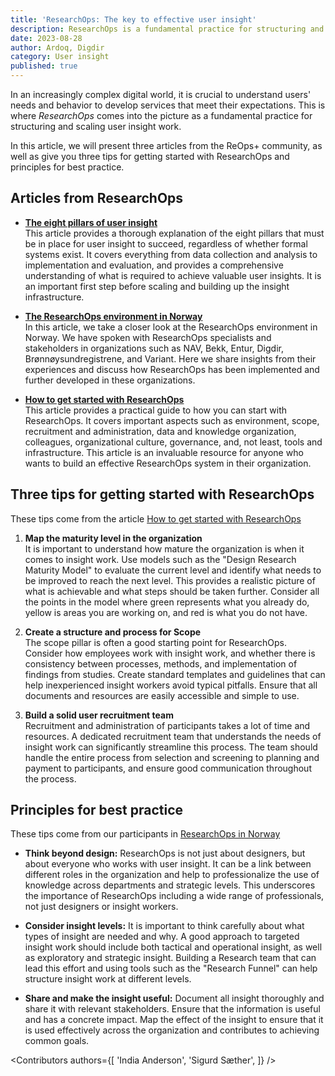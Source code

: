 ```yaml
---
title: 'ResearchOps: The key to effective user insight'
description: ResearchOps is a fundamental practice for structuring and scaling user insight work. Here you get three tips for getting started with ResearchOps and principles for best practice.
date: 2023-08-28
author: Ardoq, Digdir
category: User insight
published: true
---
```


In an increasingly complex digital world, it is crucial to understand users' needs and behavior to develop services that meet their expectations. This is where _ResearchOps_ comes into the picture as a fundamental practice for structuring and scaling user insight work.

In this article, we will present three articles from the ReOps+ community, as well as give you three tips for getting started with ResearchOps and principles for best practice.

## Articles from ResearchOps

- [**The eight pillars of user insight**](https://uxnorge.no/researchops-de-atte-pilarene-i-brukerinnsikt/) \
This article provides a thorough explanation of the eight pillars that must be in place for user insight to succeed, regardless of whether formal systems exist. It covers everything from data collection and analysis to implementation and evaluation, and provides a comprehensive understanding of what is required to achieve valuable user insights. It is an important first step before scaling and building up the insight infrastructure.

- [**The ResearchOps environment in Norway**](https://uxnorge.no/researchops-i-norske-virksomheter/) \
In this article, we take a closer look at the ResearchOps environment in Norway. We have spoken with ResearchOps specialists and stakeholders in organizations such as NAV, Bekk, Entur, Digdir, Brønnøysundregistrene, and Variant. Here we share insights from their experiences and discuss how ResearchOps has been implemented and further developed in these organizations.

- [**How to get started with ResearchOps**](https://uxnorge.no/kom-i-gang-med-researchops/) \
This article provides a practical guide to how you can start with ResearchOps. It covers important aspects such as environment, scope, recruitment and administration, data and knowledge organization, colleagues, organizational culture, governance, and, not least, tools and infrastructure. This article is an invaluable resource for anyone who wants to build an effective ResearchOps system in their organization.

## Three tips for getting started with ResearchOps
These tips come from the article [How to get started with ResearchOps](https://uxnorge.no/kom-i-gang-med-researchops/)

1. **Map the maturity level in the organization** \
It is important to understand how mature the organization is when it comes to insight work. Use models such as the "Design Research Maturity Model" to evaluate the current level and identify what needs to be improved to reach the next level. This provides a realistic picture of what is achievable and what steps should be taken further. Consider all the points in the model where green represents what you already do, yellow is areas you are working on, and red is what you do not have.

2. **Create a structure and process for Scope** \
The scope pillar is often a good starting point for ResearchOps. Consider how employees work with insight work, and whether there is consistency between processes, methods, and implementation of findings from studies. Create standard templates and guidelines that can help inexperienced insight workers avoid typical pitfalls. Ensure that all documents and resources are easily accessible and simple to use.

3. **Build a solid user recruitment team** \
Recruitment and administration of participants takes a lot of time and resources. A dedicated recruitment team that understands the needs of insight work can significantly streamline this process. The team should handle the entire process from selection and screening to planning and payment to participants, and ensure good communication throughout the process.

## Principles for best practice
These tips come from our participants in [ResearchOps in Norway](https://uxnorge.no/researchops-i-norske-virksomheter/)

- **Think beyond design:** ResearchOps is not just about designers, but about everyone who works with user insight. It can be a link between different roles in the organization and help to professionalize the use of knowledge across departments and strategic levels. This underscores the importance of ResearchOps including a wide range of professionals, not just designers or insight workers.

- **Consider insight levels:** It is important to think carefully about what types of insight are needed and why. A good approach to targeted insight work should include both tactical and operational insight, as well as exploratory and strategic insight. Building a Research team that can lead this effort and using tools such as the "Research Funnel" can help structure insight work at different levels.

- **Share and make the insight useful:** Document all insight thoroughly and share it with relevant stakeholders. Ensure that the information is useful and has a concrete impact. Map the effect of the insight to ensure that it is used effectively across the organization and contributes to achieving common goals.



<Contributors
  authors={[
    'India Anderson',
    'Sigurd Sæther',
  ]}
/>
